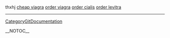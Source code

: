thxhj  <a href=" http://www.growdisc.hawaii.edu/_disc3/00001b93.htm ">cheap viagra</a> <a href=" http://www.growdisc.hawaii.edu/_disc3/00001b9a.htm ">order viagra</a>
<a href=" http://www.growdisc.hawaii.edu/_disc3/00001b9b.htm ">order cialis</a>
<a href=" http://www.growdisc.hawaii.edu/_disc3/00001b9c.htm ">order levitra</a>
----
[[CategoryGitDocumentation]]

__NOTOC__